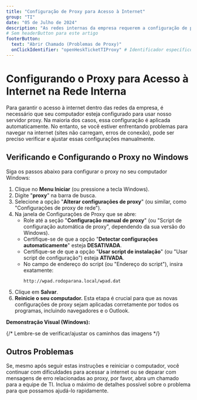 ```yaml
---
title: "Configuração de Proxy para Acesso à Internet"
group: "TI"
date: "05 de Julho de 2024"
description: "As redes internas da empresa requerem a configuração de proxy para liberar o acesso à internet. Geralmente, essa configuração é feita automaticamente, mas, em caso de dificuldades na navegação, é importante validar as informações conforme as orientações fornecidas."
# Sem headerButton para este artigo
footerButton:
  text: "Abrir Chamado (Problemas de Proxy)"
  onClickIdentifier: "openHeskTicketTIProxy" # Identificador específico
---
```


# Configurando o Proxy para Acesso à Internet na Rede Interna

Para garantir o acesso à internet dentro das redes da empresa, é necessário que seu computador esteja configurado para usar nosso servidor proxy. Na maioria dos casos, essa configuração é aplicada automaticamente. No entanto, se você estiver enfrentando problemas para navegar na internet (sites não carregam, erros de conexão), pode ser preciso verificar e ajustar essas configurações manualmente.

## Verificando e Configurando o Proxy no Windows

Siga os passos abaixo para configurar o proxy no seu computador Windows:

1.  Clique no **Menu Iniciar** (ou pressione a tecla Windows).
2.  Digite "**proxy**" na barra de busca.
3.  Selecione a opção "**Alterar configurações de proxy**" (ou similar, como "Configurações de proxy de rede").
4.  Na janela de Configurações de Proxy que se abre:
    * Role até a seção "**Configuração manual de proxy**" (ou "Script de configuração automática de proxy", dependendo da sua versão do Windows).
    * Certifique-se de que a opção "**Detectar configurações automaticamente**" esteja **DESATIVADA**.
    * Certifique-se de que a opção "**Usar script de instalação**" (ou "Usar script de configuração") esteja **ATIVADA**.
    * No campo de endereço do script (ou "Endereço do script"), insira exatamente:
        ```
        http://wpad.rodoparana.local/wpad.dat
        ```
5.  Clique em **Salvar**.
6.  **Reinicie o seu computador.** Esta etapa é crucial para que as novas configurações de proxy sejam aplicadas corretamente por todos os programas, incluindo navegadores e o Outlook.

**Demonstração Visual (Windows):**

{/* Lembre-se de verificar/ajustar os caminhos das imagens */}
<div className="grid grid-cols-1 md:grid-cols-2 gap-4 my-6">
  <DocImage 
    src="/documentacao/ti/proxy/1.png" 
    alt="Janela de Configurações de Proxy no Windows mostrando opções" 
    width={600} 
    height={500}
    caption="1. Janela de Configurações de Proxy: desative 'Detectar automaticamente' e ative 'Usar script de instalação'."
  />
  <DocImage 
    src="/documentacao/ti/proxy/2.png" 
    alt="Campo para inserir o endereço do script wpad.dat" 
    width={600} 
    height={500} 
    caption="2. Insira o endereço do script: http://wpad.rodoparana.local/wpad.dat e salve."
  />
</div>

## Outros Problemas

Se, mesmo após seguir estas instruções e reiniciar o computador, você continuar com dificuldades para acessar a internet ou se deparar com mensagens de erro relacionadas ao proxy, por favor, abra um chamado para a equipe de TI. Inclua o máximo de detalhes possível sobre o problema para que possamos ajudá-lo rapidamente.